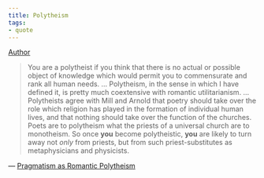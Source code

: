```yaml
---
title: Polytheism
tags:
- quote
---
```


[Author](/docs/phil/Richard Rorty.html)

> You are a polytheist if you think that there is no actual or possible object of knowledge which would permit you to commensurate and rank all human needs.
> ...
> Polytheism, in the sense in which I have defined it, is pretty much coextensive with romantic utilitarianism.
> ...
> Polytheists agree with Mill and Arnold that poetry should take over the role which religion has played in the formation of individual human lives, and that nothing should take over the function of the churches. Poets are to polytheism what the priests of a universal church are to monotheism. So once **you** become polytheistic, **you** are likely to turn away not *only* from priests, but from such priest-substitutes as metaphysicians and physicists.

— [Pragmatism as Romantic Polytheism](/docs/phil/Pragmatism as Romantic Polytheism.html)